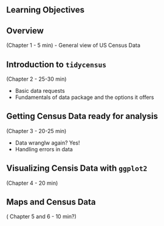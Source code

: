 ## Learning Objectives {.unnumbered}

## Overview
(Chapter 1 - 5 min)
- General view of US Census Data

## Introduction to `tidycensus`
(Chapter 2 - 25-30 min)

- Basic data requests
- Fundamentals of data package and the options it offers

## Getting Census Data ready for analysis
(Chapter 3 - 20-25 min)

- Data wranglw again? Yes!
- Handling errors in data

## Visualizing Censis Data with `ggplot2`
(Chapter 4 - 20 min)

## Maps and Census Data
( Chapter 5 and 6 - 10 min?)

